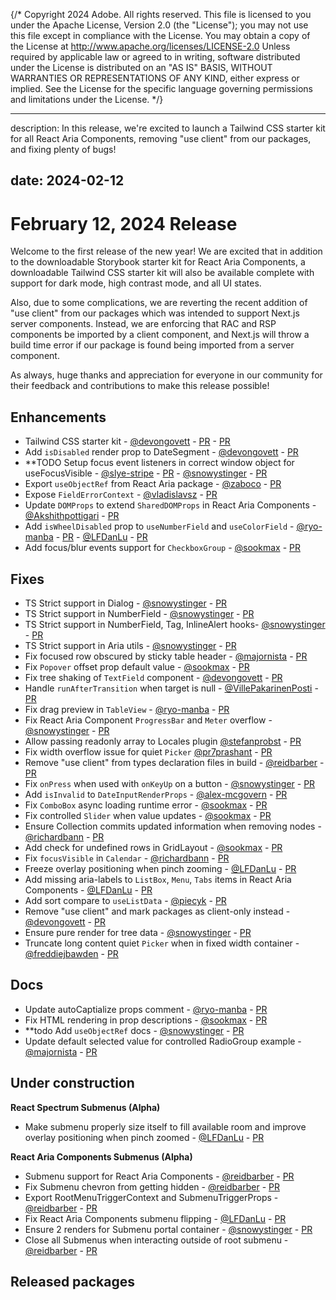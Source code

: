 {/* Copyright 2024 Adobe. All rights reserved.
This file is licensed to you under the Apache License, Version 2.0 (the "License");
you may not use this file except in compliance with the License. You may obtain a copy
of the License at http://www.apache.org/licenses/LICENSE-2.0
Unless required by applicable law or agreed to in writing, software distributed under
the License is distributed on an "AS IS" BASIS, WITHOUT WARRANTIES OR REPRESENTATIONS
OF ANY KIND, either express or implied. See the License for the specific language
governing permissions and limitations under the License. */}


---
description: In this release, we're excited to launch a Tailwind CSS starter kit for all React Aria Components, removing "use client" from our packages, and fixing plenty of bugs!

date: 2024-02-12
---

# February 12, 2024 Release

Welcome to the first release of the new year! We are excited that in addition to the downloadable Storybook starter kit for React Aria Components, a downloadable Tailwind CSS starter kit will also be available complete with support for dark mode, high contrast mode, and all UI states. 

Also, due to some complications, we are reverting the recent addition of "use client" from our packages which was intended to support Next.js server components. Instead, we are enforcing that RAC and RSP components be imported by a client component, and Next.js will throw a build time error if our package is found being imported from a server component. 

As always, huge thanks and appreciation for everyone in our community for their feedback and contributions to make this release possible!

## Enhancements
* Tailwind CSS starter kit - [@devongovett](https://github.com/devongovett) - [PR](https://github.com/adobe/react-spectrum/pull/5666) - [PR](https://github.com/adobe/react-spectrum/pull/5710)
* Add `isDisabled` render prop to DateSegment - [@devongovett](https://github.com/devongovett) - [PR](https://github.com/adobe/react-spectrum/pull/5674)
* **TODO Setup focus event listeners in correct window object for useFocusVisible - [@slye-stripe](https://github.com/slye-stripe) - [PR](https://github.com/adobe/react-spectrum/pull/5588) - [@snowystinger](https://github.com/snowystinger) - [PR](https://github.com/adobe/react-spectrum/pull/5754)
* Export `useObjectRef` from React Aria package - [@zaboco](https://github.com/zaboco) - [PR](https://github.com/adobe/react-spectrum/pull/5685)
* Expose `FieldErrorContext` - [@vladislavsz](https://github.com/vladislavsz) - [PR](https://github.com/adobe/react-spectrum/pull/5743)
* Update `DOMProps` to extend `SharedDOMProps` in React Aria Components - [@Akshithpottigari](https://github.com/Akshithpottigari) - [PR](https://github.com/adobe/react-spectrum/pull/5783)
* Add `isWheelDisabled` prop to `useNumberField` and `useColorField` - [@ryo-manba](https://github.com/ryo-manba) - [PR](https://github.com/adobe/react-spectrum/pull/5775) - [@LFDanLu](https://github.com/LFDanLu) - [PR](https://github.com/adobe/react-spectrum/pull/5804)
* Add focus/blur events support for `CheckboxGroup` - [@sookmax](https://github.com/sookmax) - [PR](https://github.com/adobe/react-spectrum/pull/5801)

## Fixes
* TS Strict support in Dialog - [@snowystinger](https://github.com/snowystinger) - [PR](https://github.com/adobe/react-spectrum/pull/5545)
* TS Strict support in NumberField - [@snowystinger](https://github.com/snowystinger) - [PR](https://github.com/adobe/react-spectrum/pull/5552)
* TS Strict support in  NumberField, Tag, InlineAlert hooks- [@snowystinger](https://github.com/snowystinger) - [PR](https://github.com/adobe/react-spectrum/pull/5560)
* TS Strict support in Aria utils - [@snowystinger](https://github.com/snowystinger) - [PR](https://github.com/adobe/react-spectrum/pull/5590)
* Fix focused row obscured by sticky table header - [@majornista](https://github.com/majornista) - [PR](https://github.com/adobe/react-spectrum/pull/5622)
* Fix `Popover` offset prop default value - [@sookmax](https://github.com/sookmax) - [PR](https://github.com/adobe/react-spectrum/pull/5677)
* Fix tree shaking of `TextField` component - [@devongovett](https://github.com/devongovett) - [PR](https://github.com/adobe/react-spectrum/pull/5646)
* Handle `runAfterTransition` when target is null - [@VillePakarinenPosti](https://github.com/VillePakarinenPosti) - [PR](https://github.com/adobe/react-spectrum/pull/5569)
* Fix drag preview in `TableView` - [@ryo-manba](https://github.com/ryo-manba) - [PR](https://github.com/adobe/react-spectrum/pull/5687)
* Fix React Aria Component `ProgressBar` and `Meter` overflow - [@snowystinger](https://github.com/snowystinger) - [PR](https://github.com/adobe/react-spectrum/pull/5706)
* Allow passing readonly array to Locales plugin [@stefanprobst](https://github.com/stefanprobst) - [PR](https://github.com/adobe/react-spectrum/pull/5646)
* Fix width overflow issue for quiet `Picker` [@pr7prashant](https://github.com/pr7prashant) - [PR](https://github.com/adobe/react-spectrum/pull/5592)
* Remove "use client" from types declaration files in build - [@reidbarber](https://github.com/reidbarber) - [PR](https://github.com/adobe/react-spectrum/pull/5649)
* Fix `onPress` when used with `onKeyUp` on a button - [@snowystinger](https://github.com/snowystinger) - [PR](https://github.com/adobe/react-spectrum/pull/5554)
* Add `isInvalid` to `DateInputRenderProps` - [@alex-mcgovern](https://github.com/alex-mcgovern) - [PR](https://github.com/adobe/react-spectrum/pull/5670)
* Fix `ComboBox` async loading runtime error - [@sookmax](https://github.com/sookmax) - [PR](https://github.com/adobe/react-spectrum/pull/5689)
* Fix controlled `Slider` when value updates - [@sookmax](https://github.com/sookmax) - [PR](https://github.com/adobe/react-spectrum/pull/5655)
* Ensure Collection commits updated information when removing nodes - [@richardbann](https://github.com/richardbann) - [PR](https://github.com/adobe/react-spectrum/pull/5735)
* Add check for undefined rows in GridLayout - [@sookmax](https://github.com/sookmax) - [PR](https://github.com/adobe/react-spectrum/pull/5737)
* Fix `focusVisible` in `Calendar` - [@richardbann](https://github.com/richardbann) - [PR](https://github.com/adobe/react-spectrum/pull/5785)
* Freeze overlay positioning when pinch zooming - [@LFDanLu](https://github.com/LFDanLu) - [PR](https://github.com/adobe/react-spectrum/pull/5612)
* Add missing aria-labels to `ListBox`, `Menu`, `Tabs` items in React Aria Components - [@LFDanLu](https://github.com/LFDanLu) - [PR](https://github.com/adobe/react-spectrum/pull/5796)
* Add sort compare to `useListData` - [@piecyk](https://github.com/piecyk) - [PR](https://github.com/adobe/react-spectrum/pull/5773)
* Remove "use client" and mark packages as client-only instead - [@devongovett](https://github.com/devongovett) - [PR](https://github.com/adobe/react-spectrum/pull/5826)
* Ensure pure render for tree data - [@snowystinger](https://github.com/snowystinger) - [PR](https://github.com/adobe/react-spectrum/pull/5835)
* Truncate long content quiet `Picker` when in fixed width container - [@freddiejbawden](https://github.com/freddiejbawden) - [PR](https://github.com/adobe/react-spectrum/pull/5813)

## Docs
* Update autoCaptialize props comment - [@ryo-manba](https://github.com/ryo-manba) - [PR](https://github.com/adobe/react-spectrum/pull/5629)
* Fix HTML rendering in prop descriptions - [@sookmax](https://github.com/sookmax) - [PR](https://github.com/adobe/react-spectrum/pull/5614)
* **todo Add `useObjectRef` docs - [@snowystinger](https://github.com/snowystinger) - [PR](https://github.com/adobe/react-spectrum/pull/5688)
* Update default selected value for controlled RadioGroup example - [@majornista](https://github.com/majornista) - [PR](https://github.com/adobe/react-spectrum/pull/5755)


## Under construction

**React Spectrum Submenus (Alpha)**
* Make submenu properly size itself to fill available room and improve overlay positioning when pinch zoomed - [@LFDanLu](https://github.com/LFDanLu) - [PR](https://github.com/adobe/react-spectrum/pull/5660)

**React Aria Components Submenus (Alpha)**
* Submenu support for React Aria Components - [@reidbarber](https://github.com/reidbarber) - [PR](https://github.com/adobe/react-spectrum/pull/5648)
* Fix Submenu chevron from getting hidden - [@reidbarber](https://github.com/reidbarber) - [PR](https://github.com/adobe/react-spectrum/pull/5823)
* Export RootMenuTriggerContext and SubmenuTriggerProps - [@reidbarber](https://github.com/reidbarber) - [PR](https://github.com/adobe/react-spectrum/pull/5825)
* Fix React Aria Components submenu flipping - [@LFDanLu](https://github.com/LFDanLu) - [PR](https://github.com/adobe/react-spectrum/pull/5808)
* Ensure 2 renders for Submenu portal container - [@snowystinger](https://github.com/snowystinger) - [PR](https://github.com/adobe/react-spectrum/pull/5828)
* Close all Submenus when interacting outside of root submenu - [@reidbarber](https://github.com/reidbarber) - [PR](https://github.com/adobe/react-spectrum/pull/5827)

## Released packages
```

```
